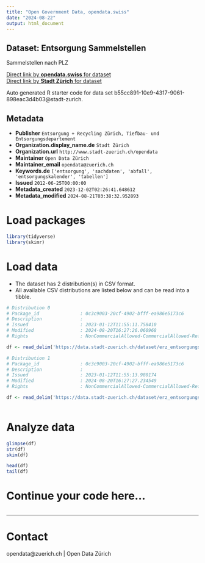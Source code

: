 ```yaml
---
title: "Open Government Data, opendata.swiss"
date: "2024-08-22"
output: html_document
---
```


## Dataset: Entsorgung Sammelstellen

Sammelstellen nach PLZ

[Direct link by **opendata.swiss** for dataset](https://opendata.swiss/de/dataset/entsorgung-sammelstellen2)<br>
[Direct link by **Stadt Zürich** for dataset](https://data.stadt-zuerich.ch/dataset/erz_entsorgungskalender_sammelstellen)

Auto generated R starter code for data set b55cc891-10e9-4317-9061-898eac3d4b03@stadt-zurich.

## Metadata

- **Publisher** `Entsorgung + Recycling Zürich, Tiefbau- und Entsorgungsdepartement`
- **Organization.display_name.de** `Stadt Zürich`
- **Organization.url** `http://www.stadt-zuerich.ch/opendata`
- **Maintainer** `Open Data Zürich`
- **Maintainer_email** `opendata@zuerich.ch`
- **Keywords.de** `['entsorgung', 'sachdaten', 'abfall', 'entsorgungskalender', 'tabellen']`
- **Issued** `2012-06-25T00:00:00`
- **Metadata_created** `2023-12-02T02:26:41.648612`
- **Metadata_modified** `2024-08-21T03:38:32.952893`


# Load packages

```r

library(tidyverse)
library(skimr)

```

# Load data

-   The dataset has 2 distribution(s) in CSV format.
-   All available CSV distributions are listed below and can be read into a tibble.

```r

# Distribution 0
# Package_id               : 0c3c9003-20cf-4902-bfff-ea986e5173c6
# Description              : 
# Issued                   : 2023-01-12T11:55:11.758410
# Modified                 : 2024-08-20T16:27:26.060968
# Rights                   : NonCommercialAllowed-CommercialAllowed-ReferenceNotRequired

df <- read_delim('https://data.stadt-zuerich.ch/dataset/erz_entsorgungskalender_sammelstellen/download/entsorgungskalender_sammelstellen_2023.csv')

# Distribution 1
# Package_id               : 0c3c9003-20cf-4902-bfff-ea986e5173c6
# Description              : 
# Issued                   : 2023-01-12T11:55:13.980174
# Modified                 : 2024-08-20T16:27:27.234549
# Rights                   : NonCommercialAllowed-CommercialAllowed-ReferenceNotRequired

df <- read_delim('https://data.stadt-zuerich.ch/dataset/erz_entsorgungskalender_sammelstellen/download/entsorgungskalender_sammelstellen_2024.csv')



```

# Analyze data

```r

glimpse(df)
str(df)
skim(df)

head(df)
tail(df)

```

# Continue your code here...

```r

```

------------------------------------------------------------------------

# Contact

opendata@zuerich.ch | Open Data Zürich
